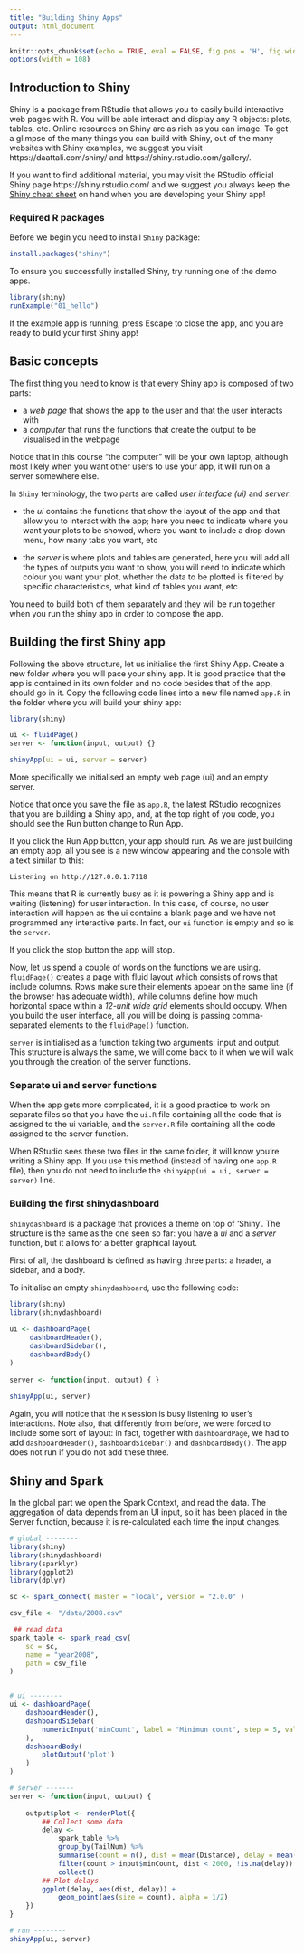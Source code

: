 ```yaml
---
title: "Building Shiny Apps"
output: html_document
---
```


```r
knitr::opts_chunk$set(echo = TRUE, eval = FALSE, fig.pos = 'H', fig.width = 8, fig.height = 5)
options(width = 108)
```



## Introduction to Shiny


Shiny is a package from RStudio that allows you to easily build interactive web pages with R. You will be able interact and display any R objects: plots, tables, etc. Online resources on Shiny are as rich as you can image. To get a glimpse of the many things you can build with Shiny, out of the many websites with Shiny examples, we suggest you visit https://daattali.com/shiny/ and https://shiny.rstudio.com/gallery/.


If you want to find additional material, you may visit the RStudio official Shiny page https://shiny.rstudio.com/ and we suggest you always keep the [Shiny cheat sheet](http://shiny.rstudio.com/images/shiny-cheatsheet.pdf) on hand when you are developing your Shiny app!



### Required R packages

Before we begin you need to install `Shiny` package:

```r
install.packages("shiny")
```

To ensure you successfully installed Shiny, try running one of the demo apps.

```r
library(shiny)
runExample("01_hello")
```

If the example app is running, press Escape to close the app, and you are ready to build your first Shiny app!


## Basic concepts

The first thing you need to know is that every Shiny app is composed of two parts: 

* a _web page_ that shows the app to the user and that the user interacts with
* a _computer_ that runs the functions that create the output to be visualised in the webpage 

Notice that in this course "the computer" will be your own laptop, although most likely when you want other users to use your app, it will run on a server somewhere else. 

In `Shiny` terminology, the two parts are called _user interface (ui)_ and _server_: 

* the _ui_ contains the functions that show the layout of the app and that allow you to interact with the app; here you need to indicate where you want your plots to be showed, where you want to include a drop down menu, how many tabs you want, etc

* the _server_ is where plots and tables are generated, here you will add all the types of outputs you want to show, you will need to indicate which colour you want your plot, whether the data to be plotted is filtered by specific characteristics, what kind of tables you want, etc

You need to build both of them separately and they will be run together when you run the shiny app in order to compose the app.


## Building the first Shiny app

Following the above structure, let us initialise the first Shiny App. Create a new folder where you will pace your shiny app. It is good practice that the app is contained in its own folder and no code besides that of the app, should go in it. Copy the following code lines into a new file named `app.R` in the folder where you will build your shiny app:

```r
library(shiny)

ui <- fluidPage()
server <- function(input, output) {}

shinyApp(ui = ui, server = server)
```

More specifically we initialised an empty web page (ui) and an empty server.

Notice that once you save the file as `app.R`, the latest RStudio recognizes that you are building a Shiny app, and, at the top right of you code, you should see the Run button change to Run App.

If you click the Run App button, your app should run. As we are just building an empty app, all you see is a new window appearing and the console with a text similar to this:

`Listening on http://127.0.0.1:7118`

This means that R is currently busy as it is powering a Shiny app and is waiting (listening) for user interaction. In this case, of course, no user interaction will happen as the ui contains a blank page and we have not programmed any interactive parts. In fact, our `ui` function is empty and so is the `server`.

If you click the stop button the app will stop.

Now, let us spend a couple of words on the functions we are using. `fluidPage()` creates a page with fluid layout which consists of rows that include columns. Rows make sure their elements appear on the same line (if the browser has adequate width), while columns define how much horizontal space within a _12-unit wide grid_ elements should occupy. When you build the user interface, all you will be doing is passing comma-separated elements to the `fluidPage()` function.

`server` is initialised as a function taking two arguments: input and output. This structure is always the same, we will come back to it when we will walk you through the creation of the server functions.

### Separate ui and server functions

When the app gets more complicated, it is a good practice to work on separate files so that you have the `ui.R` file containing all the code that is assigned to the ui variable, and the `server.R` file containing all the code assigned to the server function. 

When RStudio sees these two files in the same folder, it will know you’re writing a Shiny app. If you use this method (instead of having one `app.R` file), then you do not need to include the `shinyApp(ui = ui, server = server)` line.



### Building the first shinydashboard

`shinydashboard` is a package that provides a theme on top of 'Shiny'. The structure is the same as the one seen so far: you have a _ui_ and a _server_ function, but it allows for a better graphical layout.

First of all, the dashboard is defined as having three parts: a header, a sidebar, and a body. 

To initialise an empty `shinydashboard`, use the following code:

```r
library(shiny)
library(shinydashboard)
 
ui <- dashboardPage(
     dashboardHeader(),
     dashboardSidebar(),
     dashboardBody()
)
 
server <- function(input, output) { }
 
shinyApp(ui, server)
```

Again, you will notice that the `R` session is busy listening to user's interactions. Note also, that differently from before, we were forced to include some sort of layout: in fact, together with `dashboardPage`, we had to add `dashboardHeader()`, `dashboardSidebar()` and `dashboardBody()`. The app does not run if you do not add these three.



## Shiny and Spark

In the global part we open the Spark Context, and read the data. The aggregation of data depends from an UI input, so it has been placed in the Server function, because it is re-calculated each time the input changes.


```r

# global --------
library(shiny)
library(shinydashboard)
library(sparklyr) 
library(ggplot2)
library(dplyr)

sc <- spark_connect( master = "local", version = "2.0.0" )

csv_file <- "/data/2008.csv"

 ## read data
spark_table <- spark_read_csv(
	sc = sc,
	name = "year2008",
	path = csv_file
)


# ui --------
ui <- dashboardPage(
	dashboardHeader(),
	dashboardSidebar(
		numericInput('minCount', label = "Minimun count", step = 5, value = 20)
	),
	dashboardBody(
		plotOutput('plot')
	)
)

# server -------
server <- function(input, output) { 
	
	output$plot <- renderPlot({
		## Collect some data
		delay <-
			spark_table %>% 
			group_by(TailNum) %>%
			summarise(count = n(), dist = mean(Distance), delay = mean(ArrDelay)) %>%
			filter(count > input$minCount, dist < 2000, !is.na(delay)) %>%
			collect()
		## Plot delays
		ggplot(delay, aes(dist, delay)) +
			geom_point(aes(size = count), alpha = 1/2) 
	})
}

# run --------
shinyApp(ui, server)
```


